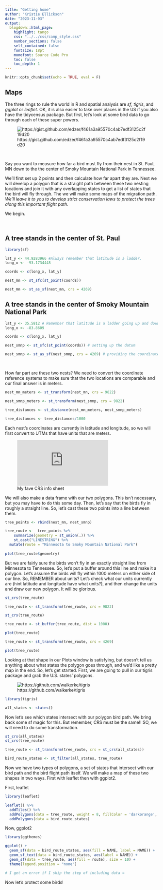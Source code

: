 ```yaml
---
title: "Getting home"
author: "Kristie Ellickson"
date: "2023-11-03"
output: 
  blogdown::html_page: 
    highlight: tango
    css: "../../css/camp_style.css"
    number_sections: false
    self_contained: false
    fontsize: 18pt
    monofont: Source Code Pro
    toc: false
    toc_depth: 1
---
```


```r
knitr::opts_chunk$set(echo = TRUE, eval = F)
```

## Maps

The three rings to rule the world in R and spatial analysis are *sf*, *tigris*, and *ggplot* or *leaflet*. OK, it is also easier to take over places in the US if you also have the tidycensus package. But first, let's look at some bird data to go through each of these super powers.

![https://gist.github.com/edzer/f461a3a95570c4ab7edf3125c2f19d20](https://user-images.githubusercontent.com/520851/34849243-0972e474-f722-11e7-9a3d-2d4bf5075835.png)

<br>

Say you want to measure how far a bird must fly from their nest in St. Paul, MN down to the the center of Smoky Mountain National Park in Tennessee. 

We'll first set up 2 points and then calculate how far apart they are. Next we will develop a polygon that is a straight path between these two nesting locations and join it with any overlapping states to get a list of states that the bird will fly through. The we will make some maps of the migration path. *We'll leave it to you to develop strict conservation laws to protect the trees along this important flight path.*

We begin.

<br>

## A tree stands in the center of St. Paul {-}

```r
library(sf)

lat_y <- 44.9283966 #Always remember that latitude is a ladder.
long_x <- -93.1734448

coords <- c(long_x, lat_y)

nest_mn <- st_sfc(st_point(coords))

nest_mn <- st_as_sf(nest_mn, crs = 4269)
```


## A tree stands in the center of Smoky Mountain National Park {-}

```r

lat_y <- 35.5812 # Remember that latitude is a ladder going up and down
long_x <- -83.8609

coords <- c(long_x, lat_y)

nest_smnp <- st_sfc(st_point(coords)) # setting up the datum

nest_smnp <- st_as_sf(nest_smnp, crs = 4269) # providing the coordinate reference system
```


<br>

How far part are these two nests? We need to convert the coordinate reference systems to make sure that the two locations are comparable and our final answer is in meters.

```r
nest_mn_meters <- st_transform(nest_mn, crs = 9822)

nest_smnp_meters <- st_transform(nest_smnp, crs = 9822)

tree_distances <- st_distance(nest_mn_meters, nest_smnp_meters)

tree_distances <- tree_distances/1000

```

Each nest's coordinates are currently in latitude and longitude, so we will first convert to UTMs that have units that are meters.

![My fave CRS info sheet](https://www.nceas.ucsb.edu/sites/default/files/2020-04/OverviewCoordinateReferenceSystems.pdf)

We will also make a data frame with our two polygons. This isn't necessary, but you may have to do this some day. Then, let's say that the birds fly in roughly a straight line. So, let's cast these two points into a line between them. 


```r

tree_points <- rbind(nest_mn, nest_smnp)

tree_route <-  tree_points %>%
    summarize(geometry = st_union(.)) %>%
    st_cast("LINESTRING") %>%
  mutate(route = "Minnesota to Smoky Mountain National Park")
    
plot(tree_route$geometry)

```


But we are fairly sure the birds won't fly in an exactly straight line from Minnesota to Tennessee. So, let's put a buffer around this line and make it a polygon. Let's assume the birds will fly within 1000 meters on either side of our line. So, REMEMBER about units? Let's check what our units currently are (hint latitude and longitude have what units?), and then change the units and draw our new polygon. It will be glorious.


```r

st_crs(tree_route)

tree_route <- st_transform(tree_route, crs = 9822)

st_crs(tree_route)

tree_route <- st_buffer(tree_route, dist = 1000)

plot(tree_route)

tree_route <- st_transform(tree_route, crs = 4269)

plot(tree_route)
```


Looking at that shape in our Plots window is satisfying, but doesn't tell us anything about what states the polygon goes through, and we'd like a pretty map in the end. So, let's get started. First, we are going to pull in our tigris package and grab the U.S. states' polygons.

![https://github.com/walkerke/tigris](https://github.com/walkerke/tigris/raw/master/tools/readme/tigris_sticker.png)

```r

library(tigris)

all_states <- states()
```


Now let's see which states intersect with our polygon bird path. We bring back some sf magic for this. But remember, CRS must be the same!! SO, we will need to do some transformation.

```r

st_crs(all_states)
st_crs(tree_route)

tree_route <- st_transform(tree_route, crs = st_crs(all_states))

bird_route_states <- st_filter(all_states, tree_route)

```

Now we have two types of polygons, a set of states that intersect with our bird path and the bird flight path itself. We will make a map of these two shapes in two ways. First with leaflet then with ggplot2.

First, leaflet
```r

library(leaflet)

leaflet() %>% 
  addTiles() %>% 
  addPolygons(data = tree_route, weight = 8, fillColor = 'darkorange', color = 'darkorange') %>%
  addPolygons(data = bird_route_states)
```

Now, ggplot2
```r

library(ggthemes)

ggplot() +
  geom_sf(data = bird_route_states, aes(fill = NAME, label = NAME)) +
  geom_sf_text(data = bird_route_states, aes(label = NAME)) +
  geom_sf(data = tree_route, aes(fill = route), size = 10) +
  theme(legend.position = "none")

# I get an error if I skip the step of including data =

```

Now let's protect some birds!

